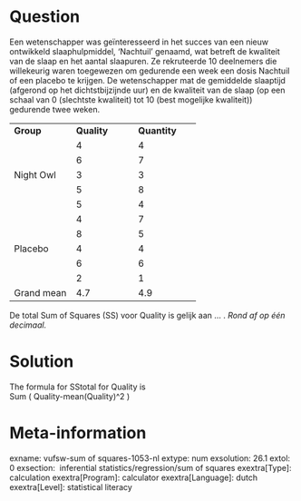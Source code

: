 Question
========
Een wetenschapper was geïnteresseerd in het succes van een nieuw
ontwikkeld slaaphulpmiddel, 'Nachtuil' genaamd, wat betreft de kwaliteit
van de slaap en het aantal slaapuren. Ze rekruteerde 10 deelnemers die
willekeurig waren toegewezen om gedurende een week een dosis Nachtuil of
een placebo te krijgen. De wetenschapper mat de gemiddelde slaaptijd
(afgerond op het dichtstbijzijnde uur) en de kwaliteit van de slaap (op
een schaal van 0 (slechtste kwaliteit) tot 10 (best mogelijke
kwaliteit)) gedurende twee weken.  
  

<table>
<colgroup>
<col style="width: 33%" />
<col style="width: 33%" />
<col style="width: 33%" />
</colgroup>
<tbody>
<tr class="odd">
<td><strong>Group</strong></td>
<td><strong>Quality</strong></td>
<td><strong>Quantity</strong></td>
</tr>
<tr class="even">
<td rowspan="5">Night Owl</td>
<td class="tvcss_2">4</td>
<td class="tvcss_2">4</td>
</tr>
<tr class="odd">
<td class="tvcss_2">6</td>
<td class="tvcss_2">7</td>
</tr>
<tr class="even">
<td class="tvcss_2">3</td>
<td class="tvcss_2">3</td>
</tr>
<tr class="odd">
<td class="tvcss_2">5</td>
<td class="tvcss_2">8</td>
</tr>
<tr class="even">
<td class="tvcss_2">5</td>
<td class="tvcss_2">4</td>
</tr>
<tr class="odd">
<td rowspan="5">Placebo</td>
<td class="tvcss_2">4</td>
<td class="tvcss_2">7</td>
</tr>
<tr class="even">
<td class="tvcss_2">8</td>
<td class="tvcss_2">5</td>
</tr>
<tr class="odd">
<td class="tvcss_2">4</td>
<td class="tvcss_2">4</td>
</tr>
<tr class="even">
<td class="tvcss_2">6</td>
<td class="tvcss_2">6</td>
</tr>
<tr class="odd">
<td class="tvcss_2">2</td>
<td class="tvcss_2">1</td>
</tr>
<tr class="even">
<td>Grand mean</td>
<td class="tvcss_2">4.7</td>
<td class="tvcss_2">4.9<br />
</td>
</tr>
</tbody>
</table>

  
De total Sum of Squares (SS) voor Quality is gelijk aan ... . *Rond af
op één decimaal.*


Solution
========





The formula for SStotal for Quality is  
Sum ( Quality-mean(Quality)^2 )





Meta-information
================
exname: vufsw-sum of squares-1053-nl
extype: num
exsolution: 26.1
extol: 0
exsection:  inferential statistics/regression/sum of squares
exextra[Type]: calculation
exextra[Program]: calculator
exextra[Language]: dutch
exextra[Level]: statistical literacy

